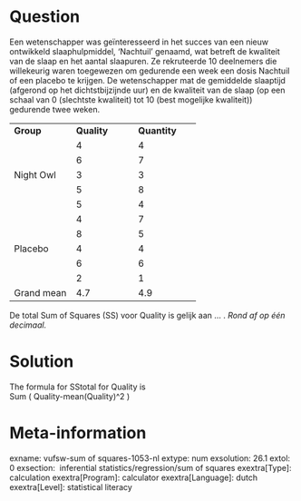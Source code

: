 Question
========
Een wetenschapper was geïnteresseerd in het succes van een nieuw
ontwikkeld slaaphulpmiddel, 'Nachtuil' genaamd, wat betreft de kwaliteit
van de slaap en het aantal slaapuren. Ze rekruteerde 10 deelnemers die
willekeurig waren toegewezen om gedurende een week een dosis Nachtuil of
een placebo te krijgen. De wetenschapper mat de gemiddelde slaaptijd
(afgerond op het dichtstbijzijnde uur) en de kwaliteit van de slaap (op
een schaal van 0 (slechtste kwaliteit) tot 10 (best mogelijke
kwaliteit)) gedurende twee weken.  
  

<table>
<colgroup>
<col style="width: 33%" />
<col style="width: 33%" />
<col style="width: 33%" />
</colgroup>
<tbody>
<tr class="odd">
<td><strong>Group</strong></td>
<td><strong>Quality</strong></td>
<td><strong>Quantity</strong></td>
</tr>
<tr class="even">
<td rowspan="5">Night Owl</td>
<td class="tvcss_2">4</td>
<td class="tvcss_2">4</td>
</tr>
<tr class="odd">
<td class="tvcss_2">6</td>
<td class="tvcss_2">7</td>
</tr>
<tr class="even">
<td class="tvcss_2">3</td>
<td class="tvcss_2">3</td>
</tr>
<tr class="odd">
<td class="tvcss_2">5</td>
<td class="tvcss_2">8</td>
</tr>
<tr class="even">
<td class="tvcss_2">5</td>
<td class="tvcss_2">4</td>
</tr>
<tr class="odd">
<td rowspan="5">Placebo</td>
<td class="tvcss_2">4</td>
<td class="tvcss_2">7</td>
</tr>
<tr class="even">
<td class="tvcss_2">8</td>
<td class="tvcss_2">5</td>
</tr>
<tr class="odd">
<td class="tvcss_2">4</td>
<td class="tvcss_2">4</td>
</tr>
<tr class="even">
<td class="tvcss_2">6</td>
<td class="tvcss_2">6</td>
</tr>
<tr class="odd">
<td class="tvcss_2">2</td>
<td class="tvcss_2">1</td>
</tr>
<tr class="even">
<td>Grand mean</td>
<td class="tvcss_2">4.7</td>
<td class="tvcss_2">4.9<br />
</td>
</tr>
</tbody>
</table>

  
De total Sum of Squares (SS) voor Quality is gelijk aan ... . *Rond af
op één decimaal.*


Solution
========





The formula for SStotal for Quality is  
Sum ( Quality-mean(Quality)^2 )





Meta-information
================
exname: vufsw-sum of squares-1053-nl
extype: num
exsolution: 26.1
extol: 0
exsection:  inferential statistics/regression/sum of squares
exextra[Type]: calculation
exextra[Program]: calculator
exextra[Language]: dutch
exextra[Level]: statistical literacy

